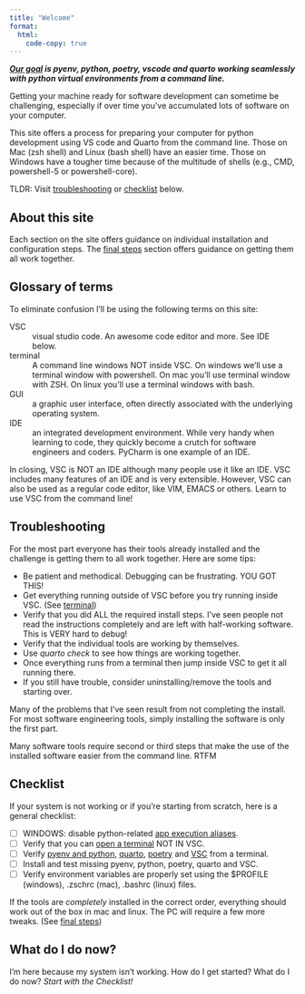 ```yaml
---
title: "Welcome"
format:
  html:
    code-copy: true
---
```


***[Our goal](goal.qmd) is pyenv, python, poetry, vscode and quarto working seamlessly with python virtual environments from a command line.***

Getting your machine ready for software development can sometime be challenging, especially if over time you've accumulated lots of software on your computer.

This site offers a process for preparing your computer for python development using VS code and Quarto from the command line.  Those on Mac (zsh shell) and Linux (bash shell) have an easier time.  Those on Windows have a tougher time because of the multitude of shells (e.g., CMD, powershell-5 or powershell-core).

TLDR: Visit [troubleshooting](#troubleshooting) or [checklist](#checklist) below.

## About this site

Each section on the site offers guidance on individual installation and configuration steps.  The [final steps](finalsteps.qmd) section offers guidance on getting them all work together.

## Glossary of terms

To eliminate confusion I'll be using the following terms on this site:

VSC
: visual studio code. An awesome code editor and more.  See IDE below.

terminal
: A command line windows NOT inside VSC.  On windows we'll use a terminal window with powershell.  On mac you'll use terminal window with ZSH.  On linux you'll use a terminal windows with bash.

GUI
: a graphic user interface, often directly associated with the underlying operating system.

IDE
: an integrated development environment.  While very handy when learning to code, they quickly become a crutch for software engineers and coders.  PyCharm is one example of an IDE.

In closing, VSC is NOT an IDE although many people use it like an IDE.  VSC includes many features of an IDE and is very extensible.
However, VSC can also be used as a regular code editor, like VIM, EMACS or others.  Learn to use VSC from the command line!

## Troubleshooting

For the most part everyone has their tools already installed and the challenge is getting them to all work together.  Here are some tips:

* Be patient and methodical.  Debugging can be frustrating.  YOU GOT THIS!
* Get everything running outside of VSC before you try running inside VSC. (See [terminal](terminals.qmd))
* Verify that you did ALL the required install steps.  I've seen people not read the instructions completely and are left with half-working software.  This is VERY hard to debug!
* Verify that the individual tools are working by themselves.
* Use *quarto check* to see how things are working together.
* Once everything runs from a terminal then jump inside VSC to get it all running there.
* If you still have trouble, consider uninstalling/remove the tools and starting over.

Many of the problems that I've seen result from not completing the install.  For most software engineering tools, simply installing the software is only the first part.

Many software tools require second or third steps that make the use of the installed software easier from the command line.  RTFM

## Checklist

If your system is not working or if you're starting from scratch, here is a general checklist:

- [ ] WINDOWS: disable python-related [app execution aliases](prework.qmd).
- [ ] Verify that you can [open a terminal](terminals.qmd) NOT IN VSC.
- [ ] Verify [pyenv and python](pyenv.qmd), [quarto](quarto.qmd), [poetry](poetry.qmd) and [VSC](vscode.qmd) from a terminal.
- [ ] Install and test missing pyenv, python, poetry, quarto and VSC.
- [ ] Verify environment variables are properly set using the $PROFILE (windows), .zschrc (mac), .bashrc (linux) files.

If the tools are *completely* installed in the correct order, everything should work out of the box in mac and linux.  The PC will require a few more tweaks.  (See [final steps](finalsteps.qmd))


## What do I do now?

I'm here because my system isn't working. How do I get started? What do I do now? *Start with the Checklist!*
